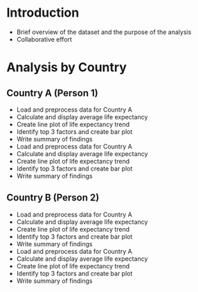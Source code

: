 # Introduction
- Brief overview of the dataset and the purpose of the analysis
- Collaborative effort

# Analysis by Country

## Country A (Person 1)

- Load and preprocess data for Country A
- Calculate and display average life expectancy
- Create line plot of life expectancy trend
- Identify top 3 factors and create bar plot
- Write summary of findings
- Load and preprocess data for Country A
- Calculate and display average life expectancy
- Create line plot of life expectancy trend
- Identify top 3 factors and create bar plot
- Write summary of findings

## Country B (Person 2)

- Load and preprocess data for Country A
- Calculate and display average life expectancy
- Create line plot of life expectancy trend
- Identify top 3 factors and create bar plot
- Write summary of findings
- Load and preprocess data for Country A
- Calculate and display average life expectancy
- Create line plot of life expectancy trend
- Identify top 3 factors and create bar plot
- Write summary of findings
